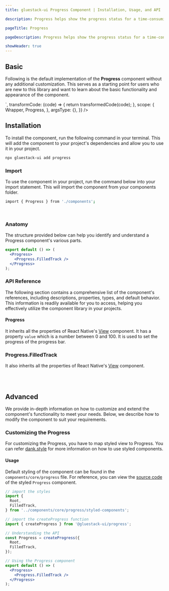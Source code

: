 ```yaml
---
title: gluestack-ui Progress Component | Installation, Usage, and API

description: Progress helps show the progress status for a time-consuming task that consists of several steps.

pageTitle: Progress

pageDescription: Progress helps show the progress status for a time-consuming task that consists of several steps.

showHeader: true
---
```



<Meta title="components/Feedback/Progress" />



## Basic

Following is the default implementation of the **Progress** component without any additional customization. This serves as a starting point for users who are new to this library and want to learn about the basic functionality and appearance of the component.

<AppProvider>
  <CodePreview
    showComponentRenderer={true}
    showArgsController={false}
    metaData={{
      code: `
<Progress value={60} w={200}>
  <Progress.FilledTrack />
</Progress>
`,
      transformCode: (code) => {
        return transformedCode(code);
      },
      scope: {
        Wrapper,
        Progress,
      },
      argsType: {},
    }}
  />
</AppProvider>
<br />

## Installation

To install the component, run the following command in your terminal. This will add the component to your project's dependencies and allow you to use it in your project.

```bash
npx gluestack-ui add progress
```

### Import

To use the component in your project, run the command below into your import statement. This will import the component from your components folder.

```bash
import { Progress } from './components';
```

<br />

### Anatomy

The structure provided below can help you identify and understand a Progress component's various parts.

```jsx
export default () => (
  <Progress>
    <Progress.FilledTrack />
  </Progress>
);
```

### API Reference

The following section contains a comprehensive list of the component's references, including descriptions, properties, types, and default behavior. This information is readily available for you to access, helping you effectively utilize the component library in your projects.

#### Progress

It inherits all the properties of React Native's [View](https://reactnative.dev/docs/view#props) component.
It has a property `value` which is a number between 0 and 100. It is used to set the progress of the progress bar.

### Progress.FilledTrack

It also inherits all the properties of React Native's [View](https://reactnative.dev/docs/view#props) component.

<br />
<br />

## Advanced

We provide in-depth information on how to customize and extend the component's functionality to meet your needs. Below, we describe how to modify the component to suit your requirements.

### Customizing the Progress

For customizing the Progress, you have to map styled view to Progress. You can refer [dank.style](https://dank.style/) for more information on how to use styled components.

#### Usage

Default styling of the component can be found in the `components/core/progress` file. For reference, you can view the [source code](https://github.com/gluestack/gluestack-ui/blob/development/example/storybook/src/components/Progress/index.tsx) of the styled `Progress` component.

```jsx
// import the styles
import {
  Root,
  FilledTrack,
} from '../components/core/progress/styled-components';

// import the createProgress function
import { createProgress } from '@gluestack-ui/progress';

// Understanding the API
const Progress = createProgress({
  Root,
  FilledTrack,
});

// Using the Progress component
export default () => (
  <Progress>
    <Progress.FilledTrack />
  </Progress>
);
```
